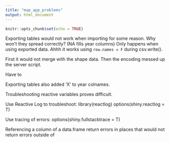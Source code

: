 ```yaml
---
title: "map_app_problems"
output: html_document
---
```


```r
knitr::opts_chunk$set(echo = TRUE)
```

Exporting tables would not work when importing for some reason. Why won't they spread correctly? (NA fills year columns)
Only happens when using exported data.
Ahhh it works using `row.names = F` during csv.write().

First it would not merge with the shape data. Then the encoding messed up the server script.

Have to 

Exporting tables also added 'X' to year colnames.


Troubleshooting reactive variables proves difficult.


Use Reactive Log to troubleshoot:
library(reactlog)
options(shiny.reactlog = T)

Use tracing of errors:
options(shiny.fullstacktrace = T)


Referencing a column of a data.frame return errors in places that would not return errors outside of 